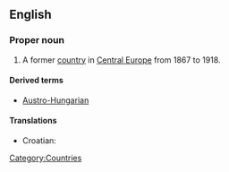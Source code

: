 ==English==
{{wikipedia}}
===Proper noun===
{{en-proper-noun}}

# A former [[country]] in [[Central Europe]] from 1867 to 1918.

====Derived terms====
*[[Austro-Hungarian]]

====Translations====
{{trans-top|formal country in Central Europe}}
*Croatian: {{t|hr|Austro-Ugarska|f}}
{{trans-mid}}
{{trans-bottom}}

[[Category:Countries]]